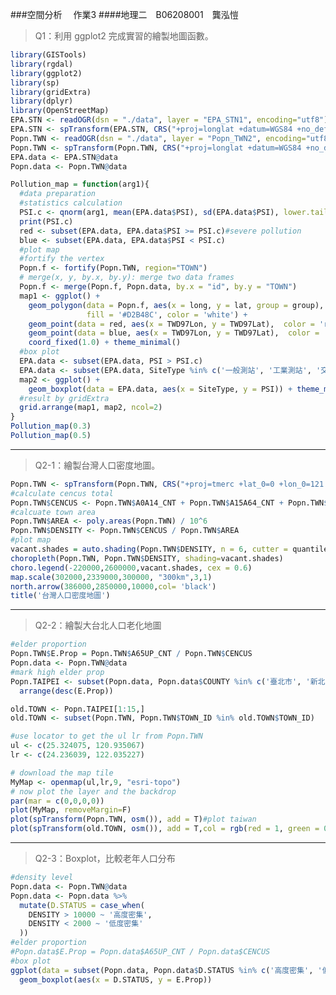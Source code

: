 ###空間分析　 作業3
####地理二　B06208001　龔泓愷

> Q1：利用 ggplot2 完成實習的繪製地圖函數。

```r
library(GISTools)
library(rgdal)
library(ggplot2)
library(sp)
library(gridExtra)
library(dplyr)
library(OpenStreetMap)
EPA.STN <- readOGR(dsn = "./data", layer = "EPA_STN1", encoding="utf8")
EPA.STN <- spTransform(EPA.STN, CRS("+proj=longlat +datum=WGS84 +no_defs "))#轉成WGS84，因為EPA欄位只有經緯度
Popn.TWN <- readOGR(dsn = "./data", layer = "Popn_TWN2", encoding="utf8")
Popn.TWN <- spTransform(Popn.TWN, CRS("+proj=longlat +datum=WGS84 +no_defs "))#轉成WFGS84
EPA.data <- EPA.STN@data
Popn.data <- Popn.TWN@data
```
```r
Pollution_map = function(arg1){
  #data preparation
  #statistics calculation
  PSI.c <- qnorm(arg1, mean(EPA.data$PSI), sd(EPA.data$PSI), lower.tail = F)
  print(PSI.c)
  red <- subset(EPA.data, EPA.data$PSI >= PSI.c)#severe pollution
  blue <- subset(EPA.data, EPA.data$PSI < PSI.c)
  #plot map
  #fortify the vertex
  Popn.f <- fortify(Popn.TWN, region="TOWN")
  # merge(x, y, by.x, by.y): merge two data frames
  Popn.f <- merge(Popn.f, Popn.data, by.x = "id", by.y = "TOWN")
  map1 <- ggplot() +
    geom_polygon(data = Popn.f, aes(x = long, y = lat, group = group), 
                 fill = '#D2B48C', color = 'white') +
    geom_point(data = red, aes(x = TWD97Lon, y = TWD97Lat),  color = 'red') +
    geom_point(data = blue, aes(x = TWD97Lon, y = TWD97Lat),  color = 'blue') +
    coord_fixed(1.0) + theme_minimal()
  #box plot
  EPA.data <- subset(EPA.data, PSI > PSI.c)
  EPA.data <- subset(EPA.data, SiteType %in% c('一般測站', '工業測站', '交通測站'))
  map2 <- ggplot() +
    geom_boxplot(data = EPA.data, aes(x = SiteType, y = PSI)) + theme_minimal()
  #result by gridExtra
  grid.arrange(map1, map2, ncol=2)
}
Pollution_map(0.3)
Pollution_map(0.5)
```

***

> Q2-1：繪製台灣人口密度地圖。

```r
Popn.TWN <- spTransform(Popn.TWN, CRS("+proj=tmerc +lat_0=0 +lon_0=121 +k=0.9999 +x_0=250000 +y_0=0 +ellps=GRS80 +towgs84=0,0,0,0,0,0,0 +units=m +no_defs "))#轉回TWD97
#calculate cencus total
Popn.TWN$CENCUS <- Popn.TWN$A0A14_CNT + Popn.TWN$A15A64_CNT + Popn.TWN$A65UP_CNT
#calcuate town area
Popn.TWN$AREA <- poly.areas(Popn.TWN) / 10^6
Popn.TWN$DENSITY <- Popn.TWN$CENCUS / Popn.TWN$AREA
#plot map
vacant.shades = auto.shading(Popn.TWN$DENSITY, n = 6, cutter = quantileCuts)
choropleth(Popn.TWN, Popn.TWN$DENSITY, shading=vacant.shades)
choro.legend(-220000,2600000,vacant.shades, cex = 0.6)
map.scale(302000,2339000,300000, "300km",3,1) 
north.arrow(386000,2850000,10000,col= 'black') 
title('台灣人口密度地圖')
```

***

> Q2-2：繪製大台北人口老化地圖

```r
#elder proportion
Popn.TWN$E.Prop = Popn.TWN$A65UP_CNT / Popn.TWN$CENCUS
Popn.data <- Popn.TWN@data
#mark high elder prop
Popn.TAIPEI <- subset(Popn.data, Popn.data$COUNTY %in% c('臺北市', '新北市', '桃園市', '基隆市', '宜蘭縣')) %>% #選出大台北
  arrange(desc(E.Prop))

old.TOWN <- Popn.TAIPEI[1:15,]
old.TOWN <- subset(Popn.TWN, Popn.TWN$TOWN_ID %in% old.TOWN$TOWN_ID)

#use locator to get the ul lr from Popn.TWN
ul <- c(25.324075, 120.935067)
lr <- c(24.236039, 122.035227)

# download the map tile
MyMap <- openmap(ul,lr,9, "esri-topo")
# now plot the layer and the backdrop
par(mar = c(0,0,0,0))
plot(MyMap, removeMargin=F)
plot(spTransform(Popn.TWN, osm()), add = T)#plot taiwan
plot(spTransform(old.TOWN, osm()), add = T,col = rgb(red = 1, green = 0, blue = 0, alpha = 0.6))#plot old.TOWN
```


***

> Q2-3：Boxplot，比較老年人口分布

```r
#density level
Popn.data <- Popn.TWN@data
Popn.data <- Popn.data %>%
  mutate(D.STATUS = case_when(
    DENSITY > 10000 ~ '高度密集',
    DENSITY < 2000 ~ '低度密集'
  ))
#elder proportion
#Popn.data$E.Prop = Popn.data$A65UP_CNT / Popn.data$CENCUS
#box plot
ggplot(data = subset(Popn.data, Popn.data$D.STATUS %in% c('高度密集', '低度密集'))) +
  geom_boxplot(aes(x = D.STATUS, y = E.Prop))
```

